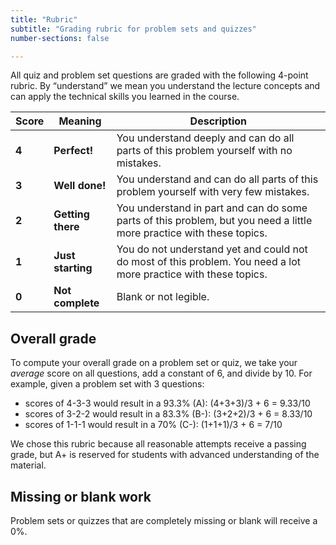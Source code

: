 ```yaml
---
title: "Rubric"
subtitle: "Grading rubric for problem sets and quizzes"
number-sections: false

---
```


All quiz and problem set questions are graded with the following 4-point rubric. By "understand" we mean you understand the lecture concepts and can apply the technical skills you learned in the course.  

| Score | Meaning | Description
|-|--|-------|
| **4** | **Perfect!** | You understand deeply and can do all parts of this problem yourself with no mistakes. |
| **3** | **Well done!** | You understand and can do all parts of this problem yourself with very few mistakes. |
| **2** | **Getting there** | You understand in part and can do some parts of this problem, but you need a little more practice with these topics. |
| **1** | **Just starting** | You do not understand yet and could not do most of this problem. You need a lot more practice with these topics. |
| **0** | **Not complete** | Blank or not legible. |


## Overall grade
To compute your overall grade on a problem set or quiz, we take your *average* score on all questions, add a constant of 6, and divide by 10. For example, given a problem set with 3 questions:

- scores of 4-3-3 would result in a 93.3% (A): (4+3+3)/3 + 6 = 9.33/10
- scores of 3-2-2 would result in a 83.3% (B-): (3+2+2)/3 + 6 = 8.33/10
- scores of 1-1-1 would result in a 70% (C-): (1+1+1)/3 + 6 = 7/10

We chose this rubric because all reasonable attempts receive a passing grade, but A+ is reserved for students with advanced understanding of the material. 

## Missing or blank work

Problem sets or quizzes that are completely missing or blank will receive a 0%. 



